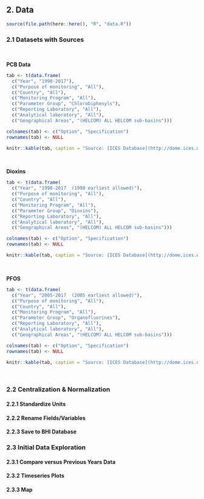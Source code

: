 
## 2. Data

```r
source(file.path(here::here(), "R", "data.R"))
```


### 2.1 Datasets with Sources
<br/>

**PCB Data**

```r
tab <- t(data.frame(
  c("Year", "1990-2017"),
  c("Purpose of monitoring", "All"),
  c("Country", "All"),
  c("Monitoring Program", "All"),
  c("Parameter Group", "Chlorobiphenyls"),
  c("Reporting Laboratory", "All"),
  c("Analytical laboratory", "All"),
  c("Geographical Areas", "(HELCOM) ALL HELCOM sub-basins")))

colnames(tab) <- c("Option", "Specification")
rownames(tab) <- NULL

knitr::kable(tab, caption = "Source: [ICES Database](http://dome.ices.dk/views/ContaminantsBiota.aspx) <br/> Downloaded 22 April 2019 by Ellie Campbell")
```
<br/>

**Dioxins**  

```r
tab <- t(data.frame(
  c("Year", "1998-2017  (1998 earliest allowed)"),  
  c("Purpose of monitoring", "All"), 
  c("Country", "All"),  
  c("Monitoring Program", "All"),  
  c("Parameter Group", "Dioxins"),  
  c("Reporting Laboratory", "All"),  
  c("Analytical laboratory", "All"),  
  c("Geographical Areas", "(HELCOM) ALL HELCOM sub-basins")))

colnames(tab) <- c("Option", "Specification")
rownames(tab) <- NULL

knitr::kable(tab, caption = "Source: [ICES Database](http://dome.ices.dk/views/ContaminantsBiota.aspx) <br/> Downloaded 22 April 2019 by Ellie Campbell")
```
<br/>

**PFOS**  

```r
tab <- t(data.frame(
  c("Year", "2005-2017  (2005 earliest allowed)"),  
  c("Purpose of monitoring", "All"), 
  c("Country", "All"),  
  c("Monitoring Program", "All"),  
  c("Parameter Group", "Organofluorines"),  
  c("Reporting Laboratory", "All"),  
  c("Analytical laboratory", "All"),  
  c("Geographical Areas", "(HELCOM) ALL HELCOM sub-basins")))

colnames(tab) <- c("Option", "Specification")
rownames(tab) <- NULL

knitr::kable(tab, caption = "Source: [ICES Database](http://dome.ices.dk/views/ContaminantsBiota.aspx) <br/> Downloaded 22 April 2019 by Ellie Campbell")
```
<br/>


### 2.2 Centralization & Normalization

#### 2.2.1 Standardize Units

#### 2.2.2 Rename Fields/Variables

#### 2.2.3 Save to BHI Database


<!-- ### 2.2 Data prep prior to database -->
<!-- #### PCB -->
<!-- Raw data from ICES were prepared in `~/github/bhi/baltic2015/prep/CW/contaminants/raw_contaminants_data_prep`   -->
<!--     - If duplicate measurements were made from the same sample, values were averaged (all were two measurement of LIPIDWT% per sample, all from 2014, Poland).   -->
<!--     -  Data were standardized to the same unit ug/kg   -->
<!--     - If data were presented in lipid weight, they were converted to wet weight by: (EXLIP% / 100)*(CB-conc lipid weight).   -->

<!-- **Note**: Detection limit (detect_lim) and Quantification limit (quant_lim) values are in the original units.  They are not standardized to ug/kg and not converted to wet weight if originally in lipid weight -->

<!-- ## 3. Other Info  -->
<!-- ### 3.1 Congers in ICES database   -->
<!-- #### PCB Congeners -->
<!-- CB101       2 2' 4 5 5'-pentachlorobiphenyl   -->
<!-- CB105       2 3 3' 4 4'-pentachlorobiphenyl   -->
<!-- CB118       2 3' 4 4' 5-pentachlorobiphenyl   -->
<!-- CB128     2 2' 3 3' 4 4'-hexachlorobiphenyl   -->
<!-- CB138     2 2' 3 4 4' 5'-hexachlorobiphenyl    -->
<!-- CB149     2 2' 3 4' 5' 6-hexachlorobiphenyl   -->
<!-- CB153     2 2' 4 4' 5 5'-hexachlorobiphenyl   -->
<!-- CB156      2 3 3' 4 4' 5-hexachlorobiphenyl   -->
<!-- CB157     2 3 4 3' 4' 5'-hexachlorobiphenyl   -->
<!-- CB167     2' 3 4 4' 5 5'-hexachlorobiphenyl   -->
<!-- CB169     3 3' 4 4' 5 5'-hexachlorobiphenyl   -->
<!-- CB170  2 2' 3 3' 4 4' 5-heptachlorobiphenyl   -->
<!-- CB180  2 2' 3 4 4' 5 5'-heptachlorobiphenyl   -->
<!-- CB28               2 4 4'-trichlorobiphenyl   -->
<!-- CB52          2 2' 5 5'-tetrachlorobiphenyl   -->
<!-- CB77          3 3' 4 4'-tetrachlorobiphenyl   -->


<!-- #### Dioxin Congeners -->
<!-- CDD1N         1 2 3 7 8-pentachlorodibenzo-p-dioxin   -->
<!-- CDD4X        1 2 3 4 7 8-hexachlorodibenzo-p-dioxin   -->
<!-- CDD6P     1 2 3 4 6 7 8-heptachlorodibenzo-p-dioxin   -->
<!-- CDD6X        1 2 3 6 7 8-hexachlorodibenzo-p-dioxin   -->
<!-- CDD9X        1 2 3 7 8 9-hexachlorodibenzo-p-dioxin   -->
<!-- CDDO    1 2 3 4 6 7 8 9-octachlorodibenzo-p-dioxin    -->
<!-- CDF2N             2 3 4 7 8-pentachlorodibenzofuran   -->
<!-- CDF2T              2 3 7 8-tetrachloro-dibenzofuran   -->
<!-- CDF4X            2 3 4 6 7 8-hexachlorodibenzofuran   -->
<!-- CDF6P         1 2 3 4 6 7 8-heptachlorodibenzofuran   -->
<!-- CDF6X            1 2 3 6 7 8-hexachlorodibenzofuran   -->
<!-- CDF9P         1 2 3 4 7 8 9-heptachlorodibenzofuran   -->
<!-- CDF9X            1 2 3 7 8 9-hexachlorodibenzofuran   -->
<!-- CDFDN  1 2 3 7 8/1 2 3 4 8-pentachloro-dibenzofuran   -->
<!-- CDFO               octachloro-dibenzofuran (group)    -->
<!-- TCDD           2 3 7 8-tetrachlorodibenzo-p-dioxin    -->


### 2.3 Initial Data Exploration

#### 2.3.1 Compare versus Previous Years Data

#### 2.3.2 Timeseries Plots

#### 2.3.3 Map

